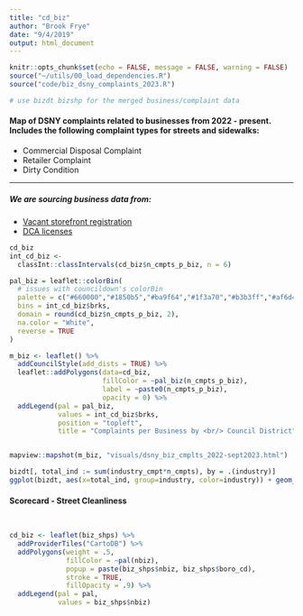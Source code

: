 ```yaml
---
title: "cd_biz"
author: "Brook Frye"
date: "9/4/2019"
output: html_document
---
```

```r
knitr::opts_chunk$set(echo = FALSE, message = FALSE, warning = FALSE)
source("~/utils/00_load_dependencies.R")
source("code/biz_dsny_complaints_2023.R")

# use bizdt bizshp for the merged business/complaint data
```

#### Map of DSNY complaints related to businesses from 2022 - present. Includes the following complaint types for streets and sidewalks:
- Commercial Disposal Complaint 
- Retailer Complaint
- Dirty Condition

*** 

##### We are sourcing business data from:
- [Vacant storefront registration](https://data.cityofnewyork.us/City-Government/Storefronts-Reported-Vacant-or-Not/92iy-9c3n)
- [DCA licenses](https://nycopendata.socrata.com/Business/Legally-Operating-Businesses/w7w3-xahh/data)

```r

cd_biz
int_cd_biz <-
  classInt::classIntervals(cd_biz$n_cmpts_p_biz, n = 6)

pal_biz = leaflet::colorBin(
  # issues with councildown's colorBin
  palette = c("#660000","#1850b5","#ba9f64","#1f3a70","#b3b3ff","#af6d46"),
  bins = int_cd_biz$brks,
  domain = round(cd_biz$n_cmpts_p_biz, 2),
  na.color = "White",
  reverse = TRUE
)

m_biz <- leaflet() %>% 
  addCouncilStyle(add_dists = TRUE) %>% 
  leaflet::addPolygons(data=cd_biz, 
                       fillColor = ~pal_biz(n_cmpts_p_biz), 
                       label = ~paste0(n_cmpts_p_biz), 
                       opacity = 0) %>% 
  addLegend(pal = pal_biz, 
            values = int_cd_biz$brks, 
            position = "topleft", 
            title = "Complaints per Business by <br/> Council District")


mapview::mapshot(m_biz, "visuals/dsny_biz_cmplts_2022-sept2023.html")
```

```r
bizdt[, total_ind := sum(industry_cmpt*n_cmpts), by = .(industry)]
ggplot(bizdt, aes(x=total_ind, group=industry, color=industry)) + geom_histogram() + theme_bw()
```


#### Scorecard - Street Cleanliness
```r


```

```r

```

```r

cd_biz <- leaflet(biz_shps) %>% 
  addProviderTiles("CartoDB") %>% 
  addPolygons(weight = .5,
              fillColor = ~pal(nbiz), 
              popup = paste(biz_shps$nbiz, biz_shps$boro_cd), 
              stroke = TRUE, 
              fillOpacity = .9) %>% 
  addLegend(pal = pal, 
            values = biz_shps$nbiz) 
```

